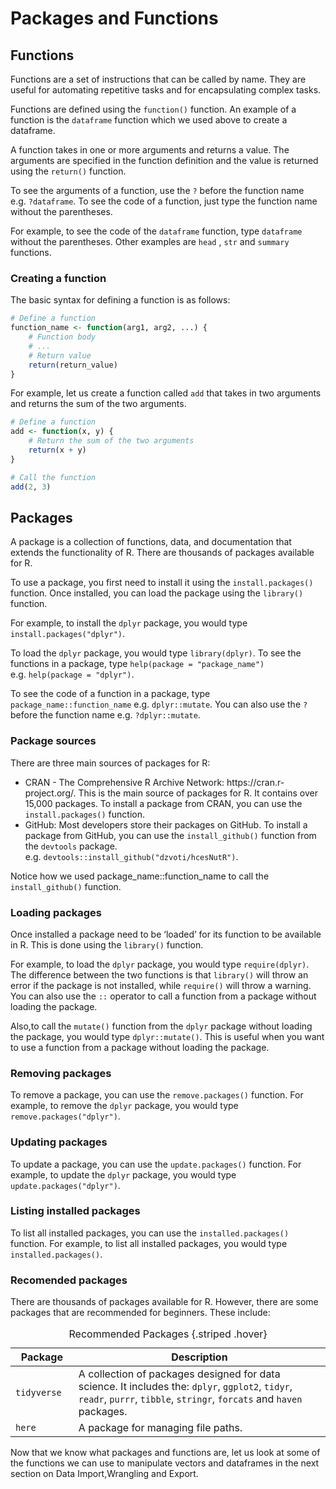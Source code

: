 # Packages and Functions 

## Functions
Functions are a set of instructions that can be called by name. They are useful for automating repetitive tasks and for encapsulating complex tasks. 

Functions are defined using the `function()` function. An example of a function is the `dataframe` function which we used above to create a dataframe. 

A function takes in one or more arguments and returns a value. The arguments are specified in the function definition and the value is returned using the `return()` function. 

To see the arguments of a function, use the `?` before the function name e.g. `?dataframe`. To see the code of a function, just type the function name without the parentheses. 

For example, to see the code of the `dataframe` function, type `dataframe` without the parentheses. Other examples are `head` , `str` and `summary` functions.


### Creating a function
The basic syntax for defining a function is as follows:

```r
# Define a function
function_name <- function(arg1, arg2, ...) {
    # Function body
    # ...
    # Return value
    return(return_value)
}
```

For example, let us create a function called `add` that takes in two arguments and returns the sum of the two arguments.

```r
# Define a function
add <- function(x, y) {
    # Return the sum of the two arguments
    return(x + y)
}

# Call the function
add(2, 3)
```

## Packages {#sec-packages}
A package is a collection of functions, data, and documentation that extends the functionality of R. There are thousands of packages available for R. 

To use a package, you first need to install it using the `install.packages()` function. Once installed, you can load the package using the `library()` function. 

For example, to install the `dplyr` package, you would type `install.packages("dplyr")`. 

To load the `dplyr` package, you would type `library(dplyr)`. To see the functions in a package, type `help(package = "package_name")` e.g. `help(package = "dplyr")`. 

To see the code of a function in a package, type `package_name::function_name` e.g. `dplyr::mutate`. You can also use the `?` before the function name e.g. `?dplyr::mutate`.

### Package sources
There are three main sources of packages for R:

-   CRAN - The Comprehensive R Archive Network: https://cran.r-project.org/. This is the main source of packages for R. It contains over 15,000 packages. To install a package from CRAN, you can use the `install.packages()` function.
-   GitHub: Most developers store their packages on GitHub. To install a package from GitHub, you can use the `install_github()` function from the `devtools` package. e.g. `devtools::install_github("dzvoti/hcesNutR")`. 

:::{.callout-tip}
Notice how we used package_name::function_name to call the `install_github()` function.
:::

### Loading packages
Once installed a package need to be 'loaded' for its function to be available in R. This is done using the `library()` function. 

For example, to load the `dplyr` package, you would type `require(dplyr)`. The difference between the two functions is that `library()` will throw an error if the package is not installed, while `require()` will throw a warning. You can also use the `::` operator to call a function from a package without loading the package. 

Also,to call the `mutate()` function from the `dplyr` package without loading the package, you would type `dplyr::mutate()`. This is useful when you want to use a function from a package without loading the package.

### Removing packages
To remove a package, you can use the `remove.packages()` function. For example, to remove the `dplyr` package, you would type `remove.packages("dplyr")`.

### Updating packages
To update a package, you can use the `update.packages()` function. For example, to update the `dplyr` package, you would type `update.packages("dplyr")`.

### Listing installed packages
To list all installed packages, you can use the `installed.packages()` function. For example, to list all installed packages, you would type `installed.packages()`. 

### Recomended packages
There are thousands of packages available for R. However, there are some packages that are recommended for beginners. These include:

| Package | Description |
| -- | -------- |
| `tidyverse` | A collection of packages designed for data science. It includes the: `dplyr`, `ggplot2`, `tidyr`, `readr`, `purrr`, `tibble`, `stringr`, `forcats` and `haven` packages. |
|`here`| A package for managing file paths.|

: Recommended Packages {.striped .hover}

Now that we know what packages and functions are, let us look at some of the functions we can use to manipulate vectors and dataframes in the next section on Data Import,Wrangling and Export.

